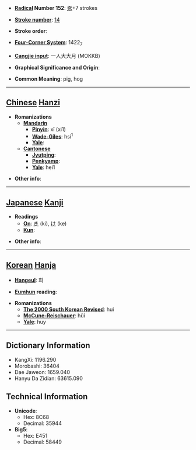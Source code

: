 * '''[[Wiktionary:Chinese radical index| Radical]] Number 152''': [[Wiktionary:Chinese radical index 豕|豕]]+7 strokes

* '''[[Wiktionary:Chinese total strokes index|Stroke number]]''': [[Wiktionary:Chinese total strokes index 14|14]]

* '''Stroke order''': 

* '''[[Wiktionary:Chinese four corner index|Four-Corner System]]''': 1422<sub>7</sub>

* '''[[Wiktionary:Chinese Cangjie index|Cangjie input]]''': 一人大大月 (MOKKB)

* '''Graphical Significance and Origin''': 

* '''Common Meaning''': pig, hog

----

== [[Chinese]] [[Hanzi]] ==

* '''Romanizations'''
** '''[[Mandarin]]'''
*** '''[[Pinyin]]''': xī (xi1)
*** '''[[Wade-Giles]]''': hsi<sup>1</sup>
*** '''[[Yale]]''': 
** '''[[Cantonese]]'''
*** '''[[Jyutping]]''':
*** '''[[Penkyamp]]''': 
*** '''[[Yale]]''': hei1

* '''Other info''': 

----

== [[Japanese]] [[Kanji]] ==

* '''Readings'''
** '''[[On]]''': [[き]] (ki), [[け]] (ke)
** '''[[Kun]]''': 

* '''Other info''':  

----

== [[Korean]] [[Hanja]] ==

* '''[[Hangeul]]''': 희

* '''[[Eumhun]] reading''': 

* '''Romanizations'''
** '''[[The 2000 South Korean Revised Romanization|The 2000 South Korean Revised]]''': hui
** '''[[McCune-Reischauer]]''': hŭi
** '''[[Yale]]''': huy

----

== Dictionary Information ==

* KangXi: 1196.290
* Morobashi: 36404
* Dae Jaweon: 1659.040
* Hanyu Da Zidian: 63615.090

== Technical Information ==

* '''Unicode''':
** Hex: 8C68
** Decimal: 35944
* '''Big5''':
** Hex: E451
** Decimal: 58449
